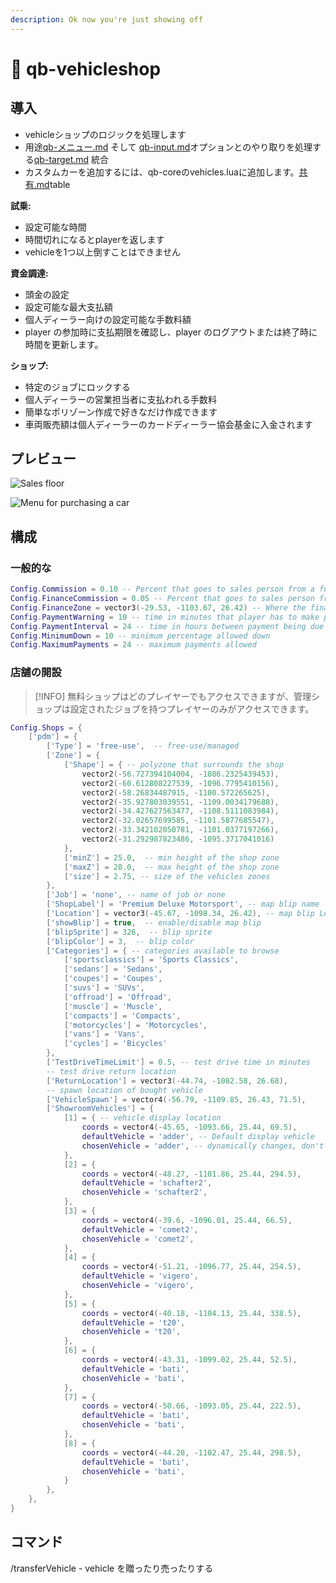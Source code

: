 ```yaml
---
description: Ok now you're just showing off
---
```


# 🚗 qb-vehicleshop

## 導入

* vehicleショップのロジックを処理します
* 用途[qb-メニュー.md](qb-menu.md "mention") そして [qb-input.md](qb-input.md "mention")オプションとのやり取りを処理する[qb-target.md](qb-target.md "mention") 統合
* カスタムカーを追加するには、qb-coreのvehicles.luaに追加します。[共有.md](../qb-core/shared.md "mention")table

**試乗:**

* 設定可能な時間
* 時間切れになるとplayerを返します
* vehicleを1つ以上倒すことはできません

**資金調達:**

* 頭金の設定
* 設定可能な最大支払額
* 個人ディーラー向けの設定可能な手数料額
* player の参加時に支払期限を確認し、player のログアウトまたは終了時に時間を更新します。

**ショップ:**

* 特定のジョブにロックする
* 個人ディーラーの営業担当者に支払われる手数料
* 簡単なポリゾーン作成で好きなだけ作成できます
* 車両販売額は個人ディーラーのカードディーラー協会基金に入金されます

## プレビュー

![Sales floor](../.gitbook/assets/vehicleshopfloor.jpg)

![Menu for purchasing a car](../.gitbook/assets/vehicleshopmenu.png)

## 構成

### 一般的な

```lua
Config.Commission = 0.10 -- Percent that goes to sales person from a full car sale 10%
Config.FinanceCommission = 0.05 -- Percent that goes to sales person from a finance sale 5%
Config.FinanceZone = vector3(-29.53, -1103.67, 26.42) -- Where the finance menu is located
Config.PaymentWarning = 10 -- time in minutes that player has to make payment before repo
Config.PaymentInterval = 24 -- time in hours between payment being due
Config.MinimumDown = 10 -- minimum percentage allowed down
Config.MaximumPayments = 24 -- maximum payments allowed
```

### 店舗の開設

> \[!INFO]
> 無料ショップはどのプレイヤーでもアクセスできますが、管理ショップは設定されたジョブを持つプレイヤーのみがアクセスできます。

```lua
Config.Shops = {
    ['pdm'] = {
        ['Type'] = 'free-use',  -- free-use/managed
        ['Zone'] = {
            ['Shape'] = { -- polyzone that surrounds the shop
                vector2(-56.727394104004, -1086.2325439453),
                vector2(-60.612808227539, -1096.7795410156),
                vector2(-58.26834487915, -1100.572265625),
                vector2(-35.927803039551, -1109.0034179688),
                vector2(-34.427627563477, -1108.5111083984),
                vector2(-32.02657699585, -1101.5877685547),
                vector2(-33.342102050781, -1101.0377197266),
                vector2(-31.292987823486, -1095.3717041016)
            },
            ['minZ'] = 25.0,  -- min height of the shop zone
            ['maxZ'] = 28.0,  -- max height of the shop zone
            ['size'] = 2.75, -- size of the vehicles zones
        },
        ['Job'] = 'none', -- name of job or none
        ['ShopLabel'] = 'Premium Deluxe Motorsport', -- map blip name
        ['Location'] = vector3(-45.67, -1098.34, 26.42), -- map blip Location
        ['showBlip'] = true,  -- enable/disable map blip
        ['blipSprite'] = 326,  -- blip sprite
        ['blipColor'] = 3,  -- blip color
        ['Categories'] = { -- categories available to browse
            ['sportsclassics'] = 'Sports Classics',
            ['sedans'] = 'Sedans',
            ['coupes'] = 'Coupes',
            ['suvs'] = 'SUVs',
            ['offroad'] = 'Offroad',
            ['muscle'] = 'Muscle',
            ['compacts'] = 'Compacts',
            ['motorcycles'] = 'Motorcycles',
            ['vans'] = 'Vans',
            ['cycles'] = 'Bicycles'
        },
        ['TestDriveTimeLimit'] = 0.5, -- test drive time in minutes
        -- test drive return location
        ['ReturnLocation'] = vector3(-44.74, -1082.58, 26.68),
        -- spawn location of bought vehicle
        ['VehicleSpawn'] = vector4(-56.79, -1109.85, 26.43, 71.5),
        ['ShowroomVehicles'] = {
            [1] = { -- vehicle display location
                coords = vector4(-45.65, -1093.66, 25.44, 69.5),
                defaultVehicle = 'adder', -- Default display vehicle
                chosenVehicle = 'adder', -- dynamically changes, don't edit
            },
            [2] = {
                coords = vector4(-48.27, -1101.86, 25.44, 294.5),
                defaultVehicle = 'schafter2',
                chosenVehicle = 'schafter2',
            },
            [3] = {
                coords = vector4(-39.6, -1096.01, 25.44, 66.5),
                defaultVehicle = 'comet2',
                chosenVehicle = 'comet2',
            },
            [4] = {
                coords = vector4(-51.21, -1096.77, 25.44, 254.5),
                defaultVehicle = 'vigero',
                chosenVehicle = 'vigero',
            },
            [5] = {
                coords = vector4(-40.18, -1104.13, 25.44, 338.5),
                defaultVehicle = 't20',
                chosenVehicle = 't20',
            },
            [6] = {
                coords = vector4(-43.31, -1099.02, 25.44, 52.5),
                defaultVehicle = 'bati',
                chosenVehicle = 'bati',
            },
            [7] = {
                coords = vector4(-50.66, -1093.05, 25.44, 222.5),
                defaultVehicle = 'bati',
                chosenVehicle = 'bati',
            },
            [8] = {
                coords = vector4(-44.28, -1102.47, 25.44, 298.5),
                defaultVehicle = 'bati',
                chosenVehicle = 'bati',
            }
        },
    },
}
```

## コマンド

/transferVehicle - vehicle を贈ったり売ったりする
